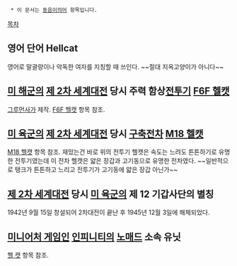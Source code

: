   * 이 문서는 [[동음이의어]] 항목입니다.

[[목차]]

== 영어 단어 Hellcat ==

영어로 말괄량이나 악독한 여자를 지칭할 때 쓰인다. ~~절대 지옥고양이가 아니다~~

== [[미 해군]]의 [[제 2차 세계대전]] 당시 주력 함상[[전투기]] [[F6F 헬캣]] ==

[[노스롭 그루먼|그루먼]]사가 제작. [[F6F 헬캣]] 항목 참조.

== [[미 육군]]의 [[제 2차 세계대전]] 당시 [[구축전차]] [[M18 헬캣]] ==

[[M18 헬캣]] 항목 참조. 재밌는건 바로 위의 전투기 헬캣은 속도는 느려도 튼튼하기로 유명한 전투기였는데 이 전차 헬캣은 얇은 장갑과 고기동으로 유명한 전차였다. ~~일반적으로 탱크가 튼튼하고 느리고 전투기가 고기동에 얇은 장갑 아닌가~~

== [[제 2차 세계대전]] 당시 [[미 육군]]의 제 12 기갑사단의 별칭 ==

1942년 9월 15일 창설되어 2차대전이 끝난 후 1945년 12월 3일에 해체되었다.

== [[미니어처 게임]]인 [[인피니티(게임)|인피니티]]의 [[노매드(인피니티)|노매드]] 소속 유닛 ==

[[헬 캣]] 항목 참조.
